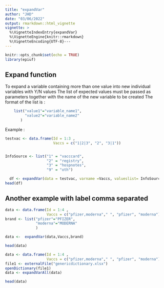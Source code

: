```yaml
---
title: "expandVar"
author: "JHD"
date: "03/06/2022"
output: rmarkdown::html_vignette
vignette: >
  %\VignetteIndexEntry{expandVar}
  %\VignetteEngine{knitr::rmarkdown}
  %\VignetteEncoding{UTF-8}---
---
```


```r
knitr::opts_chunk$set(echo = TRUE)
library(epiuf)


```

## Expand function

To expand a variable containing more than one value into new individual variables with Y/N values
The list of expected values must be passed as parameters together with the name of the new variable to be created 
The format of the list is :
```r
    list("value1"="variable_name1",    
         "value2"="variable_name2"    
       )    
```


Example :
```r
testvac <- data.frame(Id = 1:3 , 
                      Vaccs = c("1|2|3", "2", "3|1"))


InfoSource <- list("1" = "vacccard",
                   "2" = "registry",
                   "3" = "hospnotes",
                   "9" = "oth") 

  df <- expandVar(data = testvac, varname =Vaccs, valueslist= InfoSource) 
head(df)


```

## Another example with label comma separated


```r


data <- data.frame(Id = 1:4 , 
                   Vaccs = c("pfizer,moderna"," ", "pfizer", "moderna"))
brand <- list("pfizer"="PFIZER",
              "moderna"="MODERNA"
              )

data <-  expandVar(data,Vaccs,brand)

head(data)
```


```r


data <- data.frame(Id = 1:4 , 
                   Vaccs = c("pfizer,moderna"," ", "pfizer", "moderna"))
file1 <- externalFile("genericdictionary.xlsx")
openDictionary(file1)
data <- expandVarAll(data)

head(data)
```





